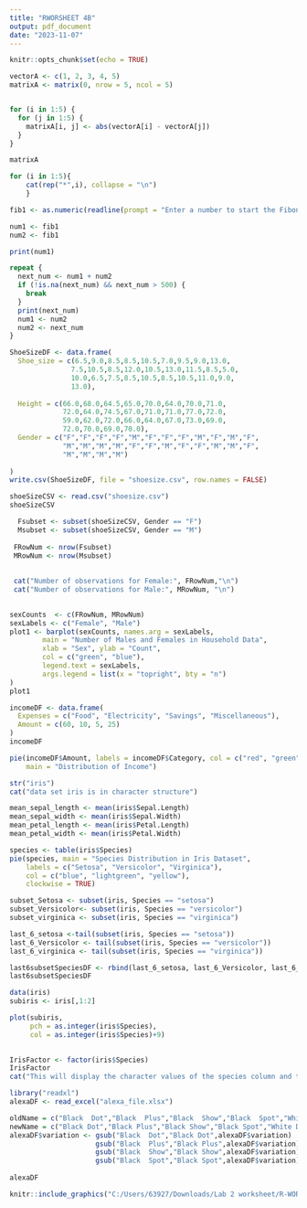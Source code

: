 ```yaml
---
title: "RWORSHEET 4B"
output: pdf_document
date: "2023-11-07"
---
```


```r
knitr::opts_chunk$set(echo = TRUE)
```

```r
vectorA <- c(1, 2, 3, 4, 5)
matrixA <- matrix(0, nrow = 5, ncol = 5)


for (i in 1:5) {
  for (j in 1:5) {
    matrixA[i, j] <- abs(vectorA[i] - vectorA[j])
  }
}

matrixA
```
```r

for (i in 1:5){
    cat(rep("*",i), collapse = "\n")
    }

```

```r

fib1 <- as.numeric(readline(prompt = "Enter a number to start the Fibonacci sequence: "))

num1 <- fib1
num2 <- fib1

print(num1)

repeat {
  next_num <- num1 + num2
  if (!is.na(next_num) && next_num > 500) {
    break
  }
  print(next_num)
  num1 <- num2
  num2 <- next_num
}

```

```r
ShoeSizeDF <- data.frame(
  Shoe_size = c(6.5,9.0,8.5,8.5,10.5,7.0,9.5,9.0,13.0,
               7.5,10.5,8.5,12.0,10.5,13.0,11.5,8.5,5.0,
               10.0,6.5,7.5,8.5,10.5,8.5,10.5,11.0,9.0,
               13.0),
  
  Height = c(66.0,68.0,64.5,65.0,70.0,64.0,70.0,71.0,
             72.0,64.0,74.5,67.0,71.0,71.0,77.0,72.0,
             59.0,62.0,72.0,66.0,64.0,67.0,73.0,69.0,
             72.0,70.0,69.0,70.0),
  Gender = c("F","F","F","F","M","F","F","F","M","F","M","F",
             "M","M","M","M","F","F","M","F","F","M","M","F",
             "M","M","M","M")
  
)
write.csv(ShoeSizeDF, file = "shoesize.csv", row.names = FALSE)

```

```r
shoeSizeCSV <- read.csv("shoesize.csv")
shoeSizeCSV

```

```r
  Fsubset <- subset(shoeSizeCSV, Gender == "F")
  Msubset <- subset(shoeSizeCSV, Gender == "M")
  
 FRowNum <- nrow(Fsubset)
 MRowNum <- nrow(Msubset)
 
 
 cat("Number of observations for Female:", FRowNum,"\n")
 cat("Number of observations for Male:", MRowNum, "\n")
  
```

```r
sexCounts  <- c(FRowNum, MRowNum)
sexLabels <- c("Female", "Male")
plot1 <- barplot(sexCounts, names.arg = sexLabels,
        main = "Number of Males and Females in Household Data",
        xlab = "Sex", ylab = "Count",
        col = c("green", "blue"),
        legend.text = sexLabels,
        args.legend = list(x = "topright", bty = "n")
)
plot1
```
```r
incomeDF <- data.frame(
  Expenses = c("Food", "Electricity", "Savings", "Miscellaneous"),
  Amount = c(60, 10, 5, 25)
)
incomeDF

pie(incomeDF$Amount, labels = incomeDF$Category, col = c("red", "green", "yellow", "blue"),
    main = "Distribution of Income")

```

```r
str("iris")
cat("data set iris is in character structure")

```

```r
mean_sepal_length <- mean(iris$Sepal.Length)
mean_sepal_width <- mean(iris$Sepal.Width)
mean_petal_length <- mean(iris$Petal.Length)
mean_petal_width <- mean(iris$Petal.Width)


```

```r
species <- table(iris$Species)
pie(species, main = "Species Distribution in Iris Dataset",
    labels = c("Setosa", "Versicolor", "Virginica"),
    col = c("blue", "lightgreen", "yellow"),
    clockwise = TRUE)


```

```r
subset_Setosa <- subset(iris, Species == "setosa")
subset_Versicolor<- subset(iris, Species == "versicolor")
subset_virginica <- subset(iris, Species == "virginica")

last_6_setosa <-tail(subset(iris, Species == "setosa"))
last_6_Versicolor <- tail(subset(iris, Species == "versicolor"))
last_6_virginica <- tail(subset(iris, Species == "virginica"))

last6subsetSpeciesDF <- rbind(last_6_setosa, last_6_Versicolor, last_6_virginica)
last6subsetSpeciesDF
```
```r

data(iris)
subiris <- iris[,1:2]

plot(subiris,
     pch = as.integer(iris$Species),
     col = as.integer(iris$Species)+9)
     
```
```r
IrisFactor <- factor(iris$Species)   
IrisFactor
cat("This will display the character values of the species column and the levels")
```
```r
library("readxl")
alexaDF <- read_excel("alexa_file.xlsx")

oldName = c("Black  Dot","Black  Plus","Black  Show","Black  Spot","White  Dot", "White  Plus", "White  Show", "White  Spot")
newName = c("Black Dot","Black Plus","Black Show","Black Spot","White Dot", "White Plus", "White Show", "White Spot")
alexaDF$variation <- gsub("Black  Dot","Black Dot",alexaDF$variation)
                     gsub("Black  Plus","Black Plus",alexaDF$variation)
                     gsub("Black  Show","Black Show",alexaDF$variation)
                     gsub("Black  Spot","Black Spot",alexaDF$variation)
                     
alexaDF
```
```r
knitr::include_graphics("C:/Users/63927/Downloads/Lab 2 worksheet/R-WORKSHEET/Worksheet4_de la Cruz-Hanz/dice.png")
```
